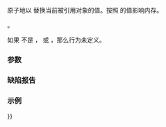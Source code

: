 {{cpp/atomic/atomic_ref/title|store}}
{{cpp/atomic/atomic_ref/navbar}}
{{ddcla|constexpr=c++26|1=
void store( value_type desired,
            std::memory_order order =
                std::memory_order_seq_cst ) const noexcept;
}}

原子地以 {{c|desired}} 替换当前被引用对象的值。按照 {{c|order}} 的值影响内存。

{{cpp/enable if| {{c/core|std::is_const_v&lt;T&gt;}} 是 {{c|false}} }}。

如果 {{c|order}} 不是 {{c|std::memory_order_relaxed}}，{{c|std::memory_order_release}} 或 {{c|std::memory_order_seq_cst}}，那么行为未定义。

===参数===
{{par begin}}
{{par|desired|要存入被引用对象的值}}
{{par|order|要施加的内存定序制约}}
{{par end}}

===缺陷报告===
{{dr list begin}}
{{dr list item|wg=lwg|dr=3508|paper=P3323R1|std=C++20|before={{tt|store}} 对 {{c/core|const T}} 无意义|after=受约束以仅接受非 const 的 {{tt|T}}}}
{{dr list end}}

===示例===
{{dsc begin}}
{{dsc inc|cpp/atomic/atomic_ref/dsc operator{{=}}}}
{{dsc end}}

{{langlinks|en|es|ja}}